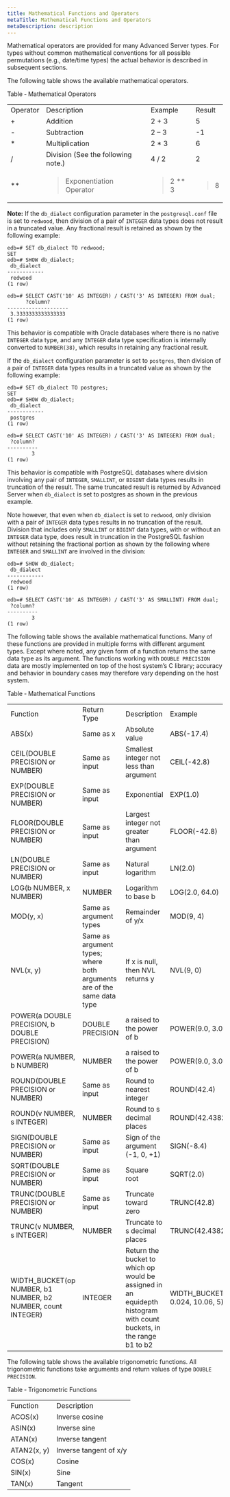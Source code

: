 ```yaml
---
title: Mathematical Functions and Operators
metaTitle: Mathematical Functions and Operators
metaDescription: description
---
```


Mathematical operators are provided for many Advanced Server types. For
types without common mathematical conventions for all possible
permutations (e.g., date/time types) the actual behavior is described in
subsequent sections.

The following table shows the available mathematical operators.

Table ‑ Mathematical Operators

<table>
<tbody>
<tr class="odd">
<td>Operator</td>
<td>Description</td>
<td>Example</td>
<td>Result</td>
</tr>
<tr class="even">
<td>+</td>
<td>Addition</td>
<td>2 + 3</td>
<td>5</td>
</tr>
<tr class="odd">
<td>-</td>
<td>Subtraction</td>
<td>2 – 3</td>
<td>-1</td>
</tr>
<tr class="even">
<td>*</td>
<td>Multiplication</td>
<td>2 * 3</td>
<td>6</td>
</tr>
<tr class="odd">
<td>/</td>
<td>Division (See the following note.)</td>
<td>4 / 2</td>
<td>2</td>
</tr>
<tr class="even">
<td>**</td>
<td><blockquote>
<p>Exponentiation Operator</p>
</blockquote></td>
<td><blockquote>
<p>2 ** 3</p>
</blockquote></td>
<td><blockquote>
<p>8</p>
</blockquote></td>
</tr>
</tbody>
</table>

**Note:** If the `db_dialect` configuration parameter in the
`postgresql.conf` file is set to `redwood`, then division of a pair of
`INTEGER` data types does not result in a truncated value. Any
fractional result is retained as shown by the following example:

``` text
edb=# SET db_dialect TO redwood;
SET
edb=# SHOW db_dialect;
 db_dialect
------------
 redwood
(1 row)

edb=# SELECT CAST('10' AS INTEGER) / CAST('3' AS INTEGER) FROM dual;
      ?column?
--------------------
 3.3333333333333333
(1 row)
```

This behavior is compatible with Oracle databases where there is no
native `INTEGER` data type, and any `INTEGER` data type specification is
internally converted to `NUMBER(38)`, which results in retaining any
fractional result.

If the `db_dialect` configuration parameter is set to `postgres`, then
division of a pair of `INTEGER` data types results in a truncated value
as shown by the following example:

``` text
edb=# SET db_dialect TO postgres;
SET
edb=# SHOW db_dialect;
 db_dialect
------------
 postgres
(1 row)

edb=# SELECT CAST('10' AS INTEGER) / CAST('3' AS INTEGER) FROM dual;
 ?column?
----------
        3
(1 row)
```

This behavior is compatible with PostgreSQL databases where division
involving any pair of `INTEGER`, `SMALLINT`, or `BIGINT` data types
results in truncation of the result. The same truncated result is
returned by Advanced Server when `db_dialect` is set to postgres as
shown in the previous example.

Note however, that even when `db_dialect` is set to `redwood`, only
division with a pair of `INTEGER` data types results in no truncation of
the result. Division that includes only `SMALLINT` or `BIGINT` data
types, with or without an `INTEGER` data type, does result in truncation
in the PostgreSQL fashion without retaining the fractional portion as
shown by the following where `INTEGER` and `SMALLINT` are involved in
the division:

``` text
edb=# SHOW db_dialect;
 db_dialect
------------
 redwood
(1 row)

edb=# SELECT CAST('10' AS INTEGER) / CAST('3' AS SMALLINT) FROM dual;
 ?column?
----------
        3
(1 row)
```

The following table shows the available mathematical functions. Many of
these functions are provided in multiple forms with different argument
types. Except where noted, any given form of a function returns the same
data type as its argument. The functions working with `DOUBLE PRECISION`
data are mostly implemented on top of the host system’s C library;
accuracy and behavior in boundary cases may therefore vary depending on
the host system.

Table ‑ Mathematical Functions

|                                                               |                                                                        |                                                                                                                     |                                      |                      |
| ------------------------------------------------------------- | ---------------------------------------------------------------------- | ------------------------------------------------------------------------------------------------------------------- | ------------------------------------ | -------------------- |
| Function                                                      | Return Type                                                            | Description                                                                                                         | Example                              | Result               |
| ABS(x)                                                        | Same as x                                                              | Absolute value                                                                                                      | ABS(-17.4)                           | 17.4                 |
| CEIL(DOUBLE PRECISION or NUMBER)                              | Same as input                                                          | Smallest integer not less than argument                                                                             | CEIL(-42.8)                          | \-42                 |
| EXP(DOUBLE PRECISION or NUMBER)                               | Same as input                                                          | Exponential                                                                                                         | EXP(1.0)                             | 2.7182818284590452   |
| FLOOR(DOUBLE PRECISION or NUMBER)                             | Same as input                                                          | Largest integer not greater than argument                                                                           | FLOOR(-42.8)                         | 43                   |
| LN(DOUBLE PRECISION or NUMBER)                                | Same as input                                                          | Natural logarithm                                                                                                   | LN(2.0)                              | 0.6931471805599453   |
| LOG(b NUMBER, x NUMBER)                                       | NUMBER                                                                 | Logarithm to base b                                                                                                 | LOG(2.0, 64.0)                       | 6.0000000000000000   |
| MOD(y, x)                                                     | Same as argument types                                                 | Remainder of y/x                                                                                                    | MOD(9, 4)                            | 1                    |
| NVL(x, y)                                                     | Same as argument types; where both arguments are of the same data type | If x is null, then NVL returns y                                                                                    | NVL(9, 0)                            | 9                    |
| POWER(a DOUBLE PRECISION, b DOUBLE PRECISION)                 | DOUBLE PRECISION                                                       | a raised to the power of b                                                                                          | POWER(9.0, 3.0)                      | 729.0000000000000000 |
| POWER(a NUMBER, b NUMBER)                                     | NUMBER                                                                 | a raised to the power of b                                                                                          | POWER(9.0, 3.0)                      | 729.0000000000000000 |
| ROUND(DOUBLE PRECISION or NUMBER)                             | Same as input                                                          | Round to nearest integer                                                                                            | ROUND(42.4)                          | 42                   |
| ROUND(v NUMBER, s INTEGER)                                    | NUMBER                                                                 | Round to s decimal places                                                                                           | ROUND(42.4382, 2)                    | 42.44                |
| SIGN(DOUBLE PRECISION or NUMBER)                              | Same as input                                                          | Sign of the argument (-1, 0, +1)                                                                                    | SIGN(-8.4)                           | \-1                  |
| SQRT(DOUBLE PRECISION or NUMBER)                              | Same as input                                                          | Square root                                                                                                         | SQRT(2.0)                            | 1.414213562373095    |
| TRUNC(DOUBLE PRECISION or NUMBER)                             | Same as input                                                          | Truncate toward zero                                                                                                | TRUNC(42.8)                          | 42                   |
| TRUNC(v NUMBER, s INTEGER)                                    | NUMBER                                                                 | Truncate to s decimal places                                                                                        | TRUNC(42.4382, 2)                    | 42.43                |
| WIDTH\_BUCKET(op NUMBER, b1 NUMBER, b2 NUMBER, count INTEGER) | INTEGER                                                                | Return the bucket to which op would be assigned in an equidepth histogram with count buckets, in the range b1 to b2 | WIDTH\_BUCKET(5.35, 0.024, 10.06, 5) | 3                    |

The following table shows the available trigonometric functions. All
trigonometric functions take arguments and return values of type `DOUBLE
PRECISION`.

Table ‑ Trigonometric Functions

|             |                        |
| ----------- | ---------------------- |
| Function    | Description            |
| ACOS(x)     | Inverse cosine         |
| ASIN(x)     | Inverse sine           |
| ATAN(x)     | Inverse tangent        |
| ATAN2(x, y) | Inverse tangent of x/y |
| COS(x)      | Cosine                 |
| SIN(x)      | Sine                   |
| TAN(x)      | Tangent                |
